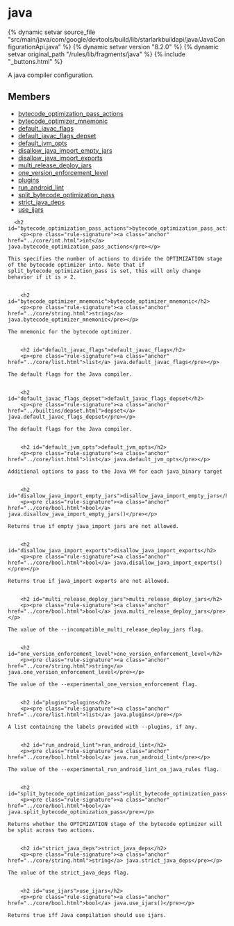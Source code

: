<html devsite>
<head>
  <meta name="project_path" value="/_project.yaml">
  <meta name="book_path" value="/versions/8.2.0/_book.yaml">
</head>
<body>

<h1 class="page-title" id="modules.java">java</h1>

{% dynamic setvar source_file "src/main/java/com/google/devtools/build/lib/starlarkbuildapi/java/JavaConfigurationApi.java" %}
{% dynamic setvar version "8.2.0" %}
{% dynamic setvar original_path "/rules/lib/fragments/java" %}
{% include "_buttons.html" %}
<!-- {% raw %} -->

A java compiler configuration.

<h2>Members</h2>
<ul>
    <li>
    <a href="#bytecode_optimization_pass_actions">bytecode_optimization_pass_actions</a>
  </li>
      <li>
    <a href="#bytecode_optimizer_mnemonic">bytecode_optimizer_mnemonic</a>
  </li>
      <li>
    <a href="#default_javac_flags">default_javac_flags</a>
  </li>
      <li>
    <a href="#default_javac_flags_depset">default_javac_flags_depset</a>
  </li>
      <li>
    <a href="#default_jvm_opts">default_jvm_opts</a>
  </li>
      <li>
    <a href="#disallow_java_import_empty_jars">disallow_java_import_empty_jars</a>
  </li>
      <li>
    <a href="#disallow_java_import_exports">disallow_java_import_exports</a>
  </li>
      <li>
    <a href="#multi_release_deploy_jars">multi_release_deploy_jars</a>
  </li>
      <li>
    <a href="#one_version_enforcement_level">one_version_enforcement_level</a>
  </li>
      <li>
    <a href="#plugins">plugins</a>
  </li>
      <li>
    <a href="#run_android_lint">run_android_lint</a>
  </li>
      <li>
    <a href="#split_bytecode_optimization_pass">split_bytecode_optimization_pass</a>
  </li>
      <li>
    <a href="#strict_java_deps">strict_java_deps</a>
  </li>
      <li>
    <a href="#use_ijars">use_ijars</a>
  </li>
  </ul>

      <h2 id="bytecode_optimization_pass_actions">bytecode_optimization_pass_actions</h2>
        <p><pre class="rule-signature"><a class="anchor" href="../core/int.html">int</a> java.bytecode_optimization_pass_actions</pre></p>

    This specifies the number of actions to divide the OPTIMIZATION stage of the bytecode optimizer into. Note that if split_bytecode_optimization_pass is set, this will only change behavior if it is > 2.


        <h2 id="bytecode_optimizer_mnemonic">bytecode_optimizer_mnemonic</h2>
        <p><pre class="rule-signature"><a class="anchor" href="../core/string.html">string</a> java.bytecode_optimizer_mnemonic</pre></p>

    The mnemonic for the bytecode optimizer.


        <h2 id="default_javac_flags">default_javac_flags</h2>
        <p><pre class="rule-signature"><a class="anchor" href="../core/list.html">list</a> java.default_javac_flags</pre></p>

    The default flags for the Java compiler.


        <h2 id="default_javac_flags_depset">default_javac_flags_depset</h2>
        <p><pre class="rule-signature"><a class="anchor" href="../builtins/depset.html">depset</a> java.default_javac_flags_depset</pre></p>

    The default flags for the Java compiler.


        <h2 id="default_jvm_opts">default_jvm_opts</h2>
        <p><pre class="rule-signature"><a class="anchor" href="../core/list.html">list</a> java.default_jvm_opts</pre></p>

    Additional options to pass to the Java VM for each java_binary target


        <h2 id="disallow_java_import_empty_jars">disallow_java_import_empty_jars</h2>
        <p><pre class="rule-signature"><a class="anchor" href="../core/bool.html">bool</a> java.disallow_java_import_empty_jars()</pre></p>

    Returns true if empty java_import jars are not allowed.


        <h2 id="disallow_java_import_exports">disallow_java_import_exports</h2>
        <p><pre class="rule-signature"><a class="anchor" href="../core/bool.html">bool</a> java.disallow_java_import_exports()</pre></p>

    Returns true if java_import exports are not allowed.


        <h2 id="multi_release_deploy_jars">multi_release_deploy_jars</h2>
        <p><pre class="rule-signature"><a class="anchor" href="../core/bool.html">bool</a> java.multi_release_deploy_jars</pre></p>

    The value of the --incompatible_multi_release_deploy_jars flag.


        <h2 id="one_version_enforcement_level">one_version_enforcement_level</h2>
        <p><pre class="rule-signature"><a class="anchor" href="../core/string.html">string</a> java.one_version_enforcement_level</pre></p>

    The value of the --experimental_one_version_enforcement flag.


        <h2 id="plugins">plugins</h2>
        <p><pre class="rule-signature"><a class="anchor" href="../core/list.html">list</a> java.plugins</pre></p>

    A list containing the labels provided with --plugins, if any.


        <h2 id="run_android_lint">run_android_lint</h2>
        <p><pre class="rule-signature"><a class="anchor" href="../core/bool.html">bool</a> java.run_android_lint</pre></p>

    The value of the --experimental_run_android_lint_on_java_rules flag.


        <h2 id="split_bytecode_optimization_pass">split_bytecode_optimization_pass</h2>
        <p><pre class="rule-signature"><a class="anchor" href="../core/bool.html">bool</a> java.split_bytecode_optimization_pass</pre></p>

    Returns whether the OPTIMIZATION stage of the bytecode optimizer will be split across two actions.


        <h2 id="strict_java_deps">strict_java_deps</h2>
        <p><pre class="rule-signature"><a class="anchor" href="../core/string.html">string</a> java.strict_java_deps</pre></p>

    The value of the strict_java_deps flag.


        <h2 id="use_ijars">use_ijars</h2>
        <p><pre class="rule-signature"><a class="anchor" href="../core/bool.html">bool</a> java.use_ijars()</pre></p>

    Returns true iff Java compilation should use ijars.



</body>
</html>

<!-- {% endraw %} -->
